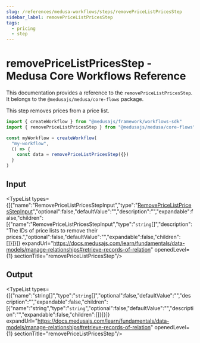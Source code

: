 ```yaml
---
slug: /references/medusa-workflows/steps/removePriceListPricesStep
sidebar_label: removePriceListPricesStep
tags:
  - pricing
  - step
---
```



# removePriceListPricesStep - Medusa Core Workflows Reference

This documentation provides a reference to the `removePriceListPricesStep`. It belongs to the `@medusajs/medusa/core-flows` package.

This step removes prices from a price list.

```ts title="src/workflows/my-workflow.ts"
import { createWorkflow } from "@medusajs/framework/workflows-sdk"
import { removePriceListPricesStep } from "@medusajs/medusa/core-flows"

const myWorkflow = createWorkflow(
  "my-workflow",
  () => {
    const data = removePriceListPricesStep({})
  }
)
```
  

## Input

<TypeList types={[{"name":"RemovePriceListPricesStepInput","type":"[RemovePriceListPricesStepInput](../../../../types/core_flows.RemovePriceListPricesStepInput/page.mdx)","optional":false,"defaultValue":"","description":"","expandable":false,"children":[{"name":"RemovePriceListPricesStepInput","type":"`string`[]","description":"The IDs of price lists to remove their prices.","optional":false,"defaultValue":"","expandable":false,"children":[]}]}]} expandUrl="https://docs.medusajs.com/learn/fundamentals/data-models/manage-relationships#retrieve-records-of-relation" openedLevel={1} sectionTitle="removePriceListPricesStep"/>

## Output

<TypeList types={[{"name":"string[]","type":"`string`[]","optional":false,"defaultValue":"","description":"","expandable":false,"children":[{"name":"string","type":"`string`","optional":false,"defaultValue":"","description":"","expandable":false,"children":[]}]}]} expandUrl="https://docs.medusajs.com/learn/fundamentals/data-models/manage-relationships#retrieve-records-of-relation" openedLevel={1} sectionTitle="removePriceListPricesStep"/>
